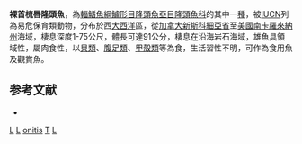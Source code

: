 {{Speciesbox
| taxon = Tautoga onitis
| binomial_authority = [[Linnaeus|Linnaeus]], 1758
| image = Tautoga onitis (line art).jpg
| image_width = 250px
| status = VU
| status_system = IUCN3.1
}}

'''裸首梳唇隆頭魚'''，為[[輻鰭魚綱|輻鰭魚綱]][[鱸形目|鱸形目]][[隆頭魚亞目|隆頭魚亞目]][[隆頭魚科|隆頭魚科]]的其中一[[種|種]]，被[[IUCN|IUCN]]列為易危保育類動物，分布於西[[大西洋|大西洋]]區，從[[加拿大|加拿大]][[新斯科細亞省|新斯科細亞省]]至[[美國|美國]][[南卡羅來納州|南卡羅來納州]]海域，棲息深度1-75公尺，體長可達91公分，棲息在沿海岩石海域，雄魚具領域性，屬肉食性，以[[貝類|貝類]]、[[腹足類|腹足類]]、[[甲殼類|甲殼類]]等為食，生活習性不明，可作為食用魚及觀賞魚。

==参考文献==
*{{FishBase_species|genus=Tautoga|species=onitis|year=2013|month=8}}

{{鱸形目小作品}}

{{Taxonbar}}
[[Category:觀賞魚|L]]
[[Category:食用魚|L]]
[[Category:梳唇隆頭魚屬|onitis]]
[[Category:1758年描述的魚類|T]]
[[Category:卡尔·林奈命名的生物分类|L]]